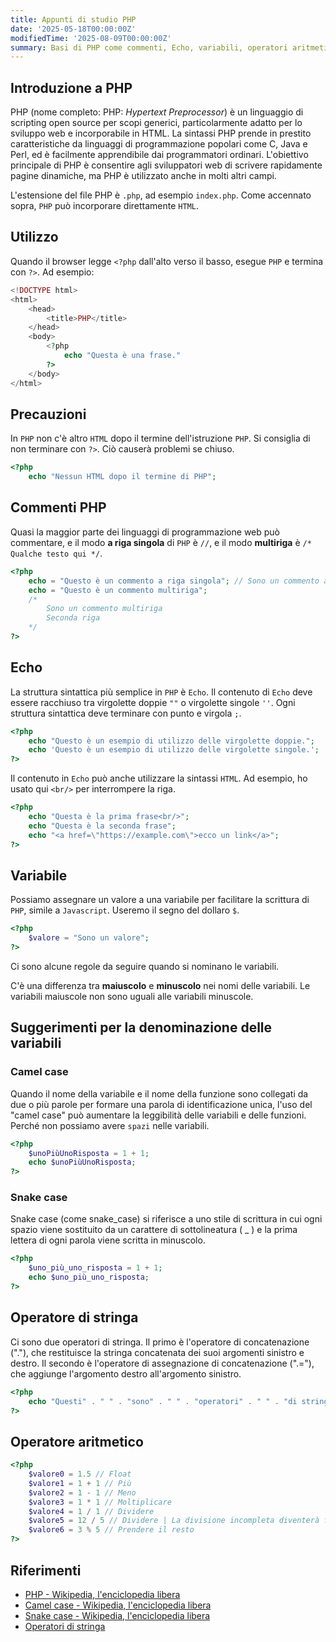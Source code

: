 ```yaml
---
title: Appunti di studio PHP
date: '2025-05-18T00:00:00Z'
modifiedTime: '2025-08-09T00:00:00Z'
summary: Basi di PHP come commenti, Echo, variabili, operatori aritmetici
---
```


## Introduzione a PHP

PHP (nome completo: PHP: _Hypertext Preprocessor_) è un linguaggio di scripting open source per scopi generici, particolarmente adatto per lo sviluppo web e incorporabile in HTML. La sintassi PHP prende in prestito caratteristiche da linguaggi di programmazione popolari come C, Java e Perl, ed è facilmente apprendibile dai programmatori ordinari. L'obiettivo principale di PHP è consentire agli sviluppatori web di scrivere rapidamente pagine dinamiche, ma PHP è utilizzato anche in molti altri campi.

L'estensione del file PHP è `.php`, ad esempio `index.php`. Come accennato sopra, `PHP` può incorporare direttamente `HTML`.

## Utilizzo

Quando il browser legge `<?php` dall'alto verso il basso, esegue `PHP` e termina con `?>`. Ad esempio:

```php
<!DOCTYPE html>
<html>
    <head>
        <title>PHP</title>
    </head>
    <body>
        <?php
            echo "Questa è una frase."
        ?>
    </body>
</html>
```

## Precauzioni

In `PHP` non c'è altro `HTML` dopo il termine dell'istruzione `PHP`. Si consiglia di non terminare con `?>`. Ciò causerà problemi se chiuso.

```php
<?php
    echo "Nessun HTML dopo il termine di PHP";
```

## Commenti PHP

Quasi la maggior parte dei linguaggi di programmazione web può commentare, e il modo **a riga singola** di `PHP` è `//`, e il modo **multiriga** è `/* Qualche testo qui */`.

```php
<?php
    echo = "Questo è un commento a riga singola"; // Sono un commento a riga singola
    echo = "Questo è un commento multiriga";
    /*
        Sono un commento multiriga
        Seconda riga
    */
?>
```

## Echo

La struttura sintattica più semplice in `PHP` è `Echo`. Il contenuto di `Echo` deve essere racchiuso tra virgolette doppie `""` o virgolette singole `''`. Ogni struttura sintattica deve terminare con punto e virgola `;`.

```php
<?php
    echo "Questo è un esempio di utilizzo delle virgolette doppie.";
    echo 'Questo è un esempio di utilizzo delle virgolette singole.';
?>
```

Il contenuto in `Echo` può anche utilizzare la sintassi `HTML`. Ad esempio, ho usato qui `<br/>` per interrompere la riga.

```php
<?php
    echo "Questa è la prima frase<br/>";
    echo "Questa è la seconda frase";
    echo "<a href=\"https://example.com\">ecco un link</a>";
?>
```

## Variabile

Possiamo assegnare un valore a una variabile per facilitare la scrittura di `PHP`, simile a `Javascript`. Useremo il segno del dollaro `$`.

```php
<?php
    $valore = "Sono un valore";
?>
```

Ci sono alcune regole da seguire quando si nominano le variabili.

<Table
  headers={['Esempio', 'Descrizione', 'Regole']}
  rows={[
    ['$valore', 'Minuscolo', '✅'],
    ['$Valore', 'Maiuscolo', '✅'],
    ['$_valore', 'Trattino basso', '✅'],
    ['$1valore', 'Iniziare con numero', '❌']
  ]}
/>

C'è una differenza tra **maiuscolo** e **minuscolo** nei nomi delle variabili. Le variabili maiuscole non sono uguali alle variabili minuscole.

## Suggerimenti per la denominazione delle variabili

### Camel case

Quando il nome della variabile e il nome della funzione sono collegati da due o più parole per formare una parola di identificazione unica, l'uso del "camel case" può aumentare la leggibilità delle variabili e delle funzioni. Perché non possiamo avere `spazi` nelle variabili.

```php
<?php
    $unoPiùUnoRisposta = 1 + 1;
    echo $unoPiùUnoRisposta;
?>
```

### Snake case

Snake case (come snake_case) si riferisce a uno stile di scrittura in cui ogni spazio viene sostituito da un carattere di sottolineatura ( _ ) e la prima lettera di ogni parola viene scritta in minuscolo.

```php
<?php
    $uno_più_uno_risposta = 1 + 1;
    echo $uno_più_uno_risposta;
?>
```

## Operatore di stringa

Ci sono due operatori di stringa. Il primo è l'operatore di concatenazione ("."), che restituisce la stringa concatenata dei suoi argomenti sinistro e destro. Il secondo è l'operatore di assegnazione di concatenazione (".="), che aggiunge l'argomento destro all'argomento sinistro.

```php
<?php
    echo "Questi" . " " . "sono" . " " . "operatori" . " " . "di stringa" . ".";
?>
```

## Operatore aritmetico

```php
<?php
    $valore0 = 1.5 // Float
    $valore1 = 1 + 1 // Più
    $valore2 = 1 - 1 // Meno
    $valore3 = 1 * 1 // Moltiplicare
    $valore4 = 1 / 1 // Dividere
    $valore5 = 12 / 5 // Dividere | La divisione incompleta diventerà float, che è diverso da altri linguaggi di programmazione, php calcolerà il resto
    $valore6 = 3 % 5 // Prendere il resto
?>
```

## Riferimenti

- [PHP - Wikipedia, l'enciclopedia libera](https://en.wikipedia.org/wiki/PHP)
- [Camel case - Wikipedia, l'enciclopedia libera](https://en.wikipedia.org/wiki/Camel_case)
- [Snake case - Wikipedia, l'enciclopedia libera](https://en.wikipedia.org/wiki/Snake_case)
- [Operatori di stringa](https://www.php.net/manual/en/language.operators.string.php)